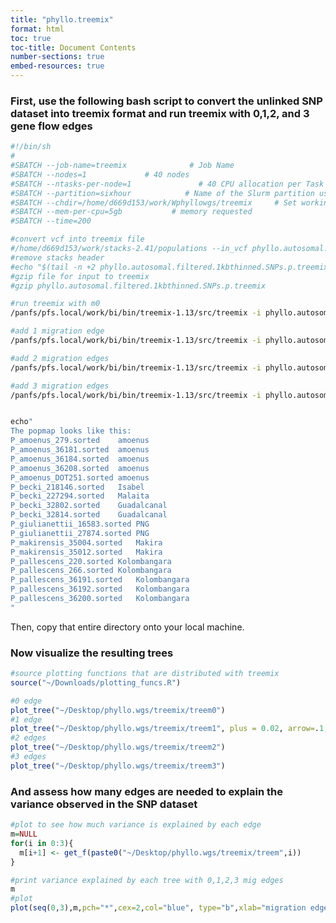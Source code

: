 ```yaml
---
title: "phyllo.treemix"
format: html
toc: true
toc-title: Document Contents
number-sections: true
embed-resources: true
---
```



### First, use the following bash script to convert the unlinked SNP dataset into treemix format and run treemix with 0,1,2, and 3 gene flow edges
```bash
#!/bin/sh
#
#SBATCH --job-name=treemix              # Job Name
#SBATCH --nodes=1             # 40 nodes
#SBATCH --ntasks-per-node=1               # 40 CPU allocation per Task
#SBATCH --partition=sixhour            # Name of the Slurm partition used
#SBATCH --chdir=/home/d669d153/work/Wphyllowgs/treemix     # Set working d$
#SBATCH --mem-per-cpu=5gb           # memory requested
#SBATCH --time=200

#convert vcf into treemix file
#/home/d669d153/work/stacks-2.41/populations --in_vcf phyllo.autosomal.filtered.1kbthinned.SNPs.vcf.gz -O . --treemix -M treemix.popmap.txt
#remove stacks header
#echo "$(tail -n +2 phyllo.autosomal.filtered.1kbthinned.SNPs.p.treemix)" > phyllo.autosomal.filtered.1kbthinned.SNPs.p.treemix
#gzip file for input to treemix
#gzip phyllo.autosomal.filtered.1kbthinned.SNPs.p.treemix

#run treemix with m0
/panfs/pfs.local/work/bi/bin/treemix-1.13/src/treemix -i phyllo.autosomal.filtered.1kbthinned.SNPs.p.treemix.gz -root PNG -o treem0

#add 1 migration edge
/panfs/pfs.local/work/bi/bin/treemix-1.13/src/treemix -i phyllo.autosomal.filtered.1kbthinned.SNPs.p.treemix.gz -m 1 -g treem0.vertices.gz treem0.edges.gz -o treem1

#add 2 migration edges
/panfs/pfs.local/work/bi/bin/treemix-1.13/src/treemix -i phyllo.autosomal.filtered.1kbthinned.SNPs.p.treemix.gz -m 1 -g treem1.vertices.gz treem1.edges.gz -o treem2

#add 3 migration edges
/panfs/pfs.local/work/bi/bin/treemix-1.13/src/treemix -i phyllo.autosomal.filtered.1kbthinned.SNPs.p.treemix.gz -m 1 -g treem2.vertices.gz treem2.edges.gz -o treem3


echo"
The popmap looks like this:
P_amoenus_279.sorted	amoenus
P_amoenus_36181.sorted	amoenus
P_amoenus_36184.sorted	amoenus
P_amoenus_36208.sorted	amoenus
P_amoenus_DOT251.sorted	amoenus
P_becki_218146.sorted	Isabel
P_becki_227294.sorted	Malaita
P_becki_32802.sorted	Guadalcanal
P_becki_32814.sorted	Guadalcanal
P_giulianettii_16583.sorted	PNG
P_giulianettii_27874.sorted	PNG
P_makirensis_35004.sorted	Makira
P_makirensis_35012.sorted	Makira
P_pallescens_220.sorted	Kolombangara
P_pallescens_266.sorted	Kolombangara
P_pallescens_36191.sorted	Kolombangara
P_pallescens_36192.sorted	Kolombangara
P_pallescens_36200.sorted	Kolombangara
"
```

Then, copy that entire directory onto your local machine.

### Now visualize the resulting trees
```r
#source plotting functions that are distributed with treemix
source("~/Downloads/plotting_funcs.R")

#0 edge
plot_tree("~/Desktop/phyllo.wgs/treemix/treem0")
#1 edge
plot_tree("~/Desktop/phyllo.wgs/treemix/treem1", plus = 0.02, arrow=.1, ybar = 0, scale=F, lwd=1.5)
#2 edges
plot_tree("~/Desktop/phyllo.wgs/treemix/treem2")
#3 edges
plot_tree("~/Desktop/phyllo.wgs/treemix/treem3")
```


### And assess how many edges are needed to explain the variance observed in the SNP dataset
```r
#plot to see how much variance is explained by each edge
m=NULL
for(i in 0:3){
  m[i+1] <- get_f(paste0("~/Desktop/phyllo.wgs/treemix/treem",i))
}

#print variance explained by each tree with 0,1,2,3 mig edges
m
#plot
plot(seq(0,3),m,pch="*",cex=2,col="blue", type="b",xlab="migration edge number", ylab="% explained variance")
```

